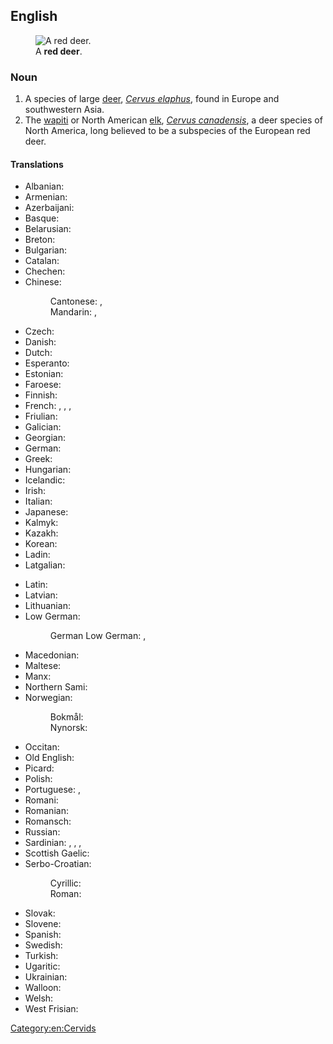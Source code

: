 {{also|red-deer|Red Deer}}

==English==
{{wikipedia}}
[[File:Cervus_elaphus_Luc_Viatour_5.jpg|thumb|A '''red deer'''.]]

===Noun===
{{en-noun|red deer|s}}

# A species of large [[deer]], ''[[Cervus elaphus]]'', found in Europe and southwestern Asia.
# The [[wapiti]] or North American [[elk]], ''[[Cervus canadensis]]'', a deer species of North America, long believed to be a subspecies of the European red deer.

====Translations====
{{trans-top|Cervus elaphus}}
* Albanian: {{t|sq|dre i rëndomtë|m}}
* Armenian: {{t|hy|ազնիվ եղջերու}}
* Azerbaijani: {{t|az|nəcib maral}}
* Basque: {{t+|eu|orein}}
* Belarusian: {{t|be|але́нь|m}}
* Breton: {{t|br|karv ruz}}
* Bulgarian: {{t|bg|благороден елен}}
* Catalan: {{t|ca|cérvol comú}}
* Chechen: {{t|ce|гӀела}}
* Chinese:
*: Cantonese: {{t|yue|馬鹿|sc=Hani}}, {{t|yue|马鹿|tr=maa5 luk6-2|sc=Hani}}
*: Mandarin: {{t+|cmn|馬鹿|sc=Hani}}, {{t+|cmn|马鹿|tr=mǎlù|sc=Hani}}
* Czech: {{t|cs|jelen lesní|m}}
* Danish: {{t|da|kronhjort|c}}
* Dutch: {{t+|nl|edelhert|n}}
* Esperanto: {{t+|eo|cervo}}
* Estonian: {{t|et|punahirv}}
* Faroese: {{t|fo|krúnhjørtur|m}}
* Finnish: {{t+|fi|saksanhirvi}}
* French: {{t+|fr|cerf commun|m}}, {{t+|fr|cerf rouge|m}}, {{t+|fr|cerf élaphe|m}}, {{t+|fr|élaphe|m}}
* Friulian: {{t|fur|cierf}}
* Galician: {{t+|gl|cervo|m}}
* Georgian: {{t+|ka|კეთილშობილი ირემი}}
* German: {{t|de|Rothirsch|m}}
* Greek: {{t+|el|ελάφι|n}}
* Hungarian: {{t+|hu|szarvas}}
* Icelandic: {{t|is|krónhjörtur}}
* Irish: {{t|ga|fia rua|m}}
* Italian: {{t|it|cervo nobile|m}}
* Japanese: {{t|ja|赤鹿|tr=あかしか, akashika}}
* Kalmyk: {{t|xal|марл}}
* Kazakh: {{t|kk|кермарал}}
* Korean: {{t|ko|붉은사슴}}
* Ladin: {{t|lld|cerf}}
* Latgalian: {{t|ltg|aļņs|m}}
{{trans-mid}}
* Latin: {{t+|la|cervus|f}}
* Latvian: {{t|lv|briedis}}
* Lithuanian: {{t+|lt|elnias}}
* Low German:
*: German Low German: {{t|nds-de|roothirsch}}, {{t|nds-de|hartbock}}
* Macedonian: {{t|mk|елен}}
* Maltese: {{t|mt|ċerf l-aħmar}}
* Manx: {{t|gv|feeaih ruy}}
* Northern Sami: {{t|se|ruksesgoddi}}
* Norwegian:
*: Bokmål: {{t+|nb|hjort|m}}
*: Nynorsk: {{t+|nn|hjort|m}}
* Occitan: {{t+|oc|cèrvi}}
* Old English: {{t|ang|heort}}
* Picard: {{t|pcd|chérfe}}
* Polish: {{t|pl|jeleń szlachetny|m}}
* Portuguese: {{t+|pt|veado}}, {{t+|pt|cervo}}
* Romani: {{t|rom|cherbo|m}}
* Romanian: {{t|ro|cerb comun}}
* Romansch: {{t|rm|tschierv cotschen}}
* Russian: {{t|ru|благоро́дный оле́нь|m}}
* Sardinian: {{t|sc|crebu}}, {{t|sc|crefu}}, {{t|sc|cherbu}}, {{t|sc|chervu}}
* Scottish Gaelic: {{t+|gd|fiadh}}
* Serbo-Croatian:
*: Cyrillic: {{t|sh|јелен|sc=Cyrl}}
*: Roman: {{t+|sh|jelen}}
* Slovak: {{t|sk|jeleň lesný|m}}
* Slovene: {{t|sl|navadni jelen}}
* Spanish: {{t|es|ciervo rojo|m}}
* Swedish: {{t|sv|kronhjort}}
* Turkish: {{t+|tr|alageyik}}
* Ugaritic: {{t|uga|𐎀𐎊𐎍|tr=ảyl}}
* Ukrainian: {{t+|uk|оле́нь|m}}
* Walloon: {{t+|wa|cier}}
* Welsh: {{t|cy|carw coch}}
* West Frisian: {{t|fy|reahart|n}}
{{trans-bottom}}

[[Category:en:Cervids]]